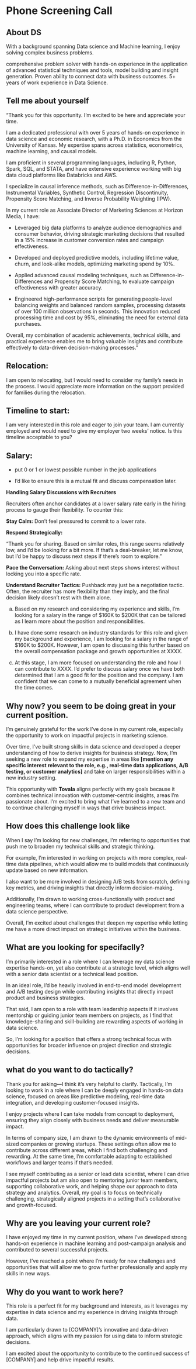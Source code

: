 # Phone Screening Call


## About DS

With a background spanning Data science and Machine learning, I enjoy solving complex business problems.

comprehensive problem solver with hands-on experience in the application of advanced statistical techniques and tools, model building and insight generation. Proven ability to connect data with business outcomes. 5+ years of work experience in Data Science.


## Tell me about yourself

"Thank you for this opportunity. I’m excited to be here and appreciate your time.

I am a dedicated professional with over 5 years of hands-on experience in data science and economic research, with a Ph.D. in Economics from the University of Kansas. My expertise spans across statistics, econometrics, machine learning, and causal models.

I am proficient in several programming languages, including R, Python, Spark, SQL, and STATA, and have extensive experience working with big data cloud platforms like Databricks and AWS. 

I specialize in causal inference methods, such as Difference-in-Differences, Instrumental Variables, Synthetic Control, Regression Discontinuity, Propensity Score Matching, and Inverse Probability Weighting (IPW).

In my current role as Associate Director of Marketing Sciences at Horizon Media, I have:

- Leveraged big data platforms to analyze audience demographics and consumer behavior, driving strategic marketing decisions that resulted in a 15% increase in customer conversion rates and campaign effectiveness.

- Developed and deployed predictive models, including lifetime value, churn, and look-alike models, optimizing marketing spend by 10%.

- Applied advanced causal modeling techniques, such as Difference-in-Differences and Propensity Score Matching, to evaluate campaign effectiveness with greater accuracy.

- Engineered high-performance scripts for generating people-level balancing weights and balanced random samples, processing datasets of over 100 million observations in seconds. This innovation reduced processing time and cost by 95%, eliminating the need for external data purchases.

Overall, my combination of academic achievements, technical skills, and practical experience enables me to bring valuable insights and contribute effectively to data-driven decision-making processes."


## Relocation: 

I am open to relocating, but I would need to consider my family's needs in the process. I would appreciate more information on the support provided for families during the relocation.


## Timeline to start:

I am very interested in this role and eager to join your team. I am currently employed and would need to give my employer two weeks' notice. Is this timeline acceptable to you?	

## Salary: 

- put 0 or 1 or lowest possible number in the job applications

- I'd like to ensure this is a mutual fit and discuss compensation later.

**Handling Salary Discussions with Recruiters**

Recruiters often anchor candidates at a lower salary rate early in the hiring process to gauge their flexibility. To counter this:

**Stay Calm:** Don’t feel pressured to commit to a lower rate.

**Respond Strategically:** 

"Thank you for sharing. Based on similar roles, this range seems relatively low, and I’d be looking for a bit more. If that’s a deal-breaker, let me know, but I’d be happy to discuss next steps if there’s room to explore."

**Pace the Conversation:** Asking about next steps shows interest without locking you into a specific rate.

**Understand Recruiter Tactics:** Pushback may just be a negotiation tactic. Often, the recruiter has more flexibility than they imply, and the final decision likely doesn’t rest with them alone.


a.	Based on my research and considering my experience and skills, I’m looking for a salary in the range of $160K to $200K that can be tailored as I learn more about the position and responsibilities.


b. I have done some research on industry standards for this role and given my background and experience, I am looking for a salary in the range of $160K to $200K. However, I am open to discussing this further based on the overall compensation package and growth opportunities at XXXX.


c. At this stage, I am more focused on understanding the role and how I can contribute to XXXX. I'd prefer to discuss salary once we have both determined that I am a good fit for the position and the company. I am confident that we can come to a mutually beneficial agreement when the time comes.

## Why now? you seem to be doing great in your current position.

I’m genuinely grateful for the work I've done in my current role, especially the opportunity to work on impactful projects in marketing science. 

Over time, I’ve built strong skills in data science and developed a deeper understanding of how to derive insights for business strategy. Now, I'm seeking a new role to expand my expertise in areas like **[mention any specific interest relevant to the role, e.g., real-time data applications, A/B testing, or customer analytics]** and take on larger responsibilities within a new industry setting.

This opportunity with **Tovala** aligns perfectly with my goals because it combines technical innovation with customer-centric insights, areas I'm passionate about. I’m excited to bring what I’ve learned to a new team and to continue challenging myself in ways that drive business impact.



## How does this challenge look like

When I say I’m looking for new challenges, I’m referring to opportunities that push me to broaden my technical skills and strategic thinking. 

For example, I'm interested in working on projects with more complex, real-time data pipelines, which would allow me to build models that continuously update based on new information. 

I also want to be more involved in designing A/B tests from scratch, defining key metrics, and driving insights that directly inform decision-making.

Additionally, I’m drawn to working cross-functionally with product and engineering teams, where I can contribute to product development from a data science perspective. 

Overall, I’m excited about challenges that deepen my expertise while letting me have a more direct impact on strategic initiatives within the business.


## What are you looking for specifaclly?

I’m primarily interested in a role where I can leverage my data science expertise hands-on, yet also contribute at a strategic level, which aligns well with a senior data scientist or a technical lead position. 

In an ideal role, I'd be heavily involved in end-to-end model development and A/B testing design while contributing insights that directly impact product and business strategies.

That said, I am open to a role with team leadership aspects if it involves mentorship or guiding junior team members on projects, as I find that knowledge-sharing and skill-building are rewarding aspects of working in data science. 

So, I’m looking for a position that offers a strong technical focus with opportunities for broader influence on project direction and strategic decisions.

## what do you want to do tactically?

Thank you for asking—I think it’s very helpful to clarify. Tactically, I’m looking to work in a role where I can be deeply engaged in hands-on data science, focused on areas like predictive modeling, real-time data integration, and developing customer-focused insights. 

I enjoy projects where I can take models from concept to deployment, ensuring they align closely with business needs and deliver measurable impact.

In terms of company size, I am drawn to the dynamic environments of mid-sized companies or growing startups. These settings often allow me to contribute across different areas, which I find both challenging and rewarding. At the same time, I’m comfortable adapting to established workflows and larger teams if that’s needed.

I see myself contributing as a senior or lead data scientist, where I can drive impactful projects but am also open to mentoring junior team members, supporting collaborative work, and helping shape our approach to data strategy and analytics. Overall, my goal is to focus on technically challenging, strategically aligned projects in a setting that’s collaborative and growth-focused.


## Why are you leaving your current role? 

I have enjoyed my time in my current position, where I've developed strong hands-on experience in machine learning and post-campaign analysis and contributed to several successful projects.

However, I've reached a point where I'm ready for new challenges and opportunities that will allow me to grow further professionally and apply my skills in new ways.


## Why do you want to work here?

This role is a perfect fit for my background and interests, as it leverages my expertise in data science and my experience in driving insights through data.

I am particularly drawn to [COMPANY]'s innovative and data-driven approach, which aligns with my passion for using data to inform strategic decisions.

I am excited about the opportunity to contribute to the continued success of [COMPANY] and help drive impactful results.
